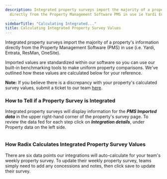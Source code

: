 ```yaml
---
description: Integrated property surveys import the majority of a propertys information
  directly from the Property Management Software PMS in use ie Yardi Entrata ResMan
  ...
sidebarTitle: "Calculating Integrated..."
title: Calculating Integrated Property Survey Values
---
```


Integrated property surveys import the majority of a property's information directly from the Property Management Software (PMS) in use (i.e. Yardi, Entrata, ResMan, OneSite).


Imported values are standardized within our software so you can use our built-in benchmarking tools to make uniform property comparisons. We've outlined how these values are calculated below for your reference. 



**Note:** If you believe there is a discrepancy with your property's calculated survey values, submit a ticket to our team [here](https://help.radix.com/hc/en-us/requests/new). 



### How to Tell if a Property Survey is Integrated


Integrated property surveys will display information for the ***PMS Imported data*** in the upper right-hand corner of the property's survey page. To review the data fed for each step click on ***Integration details***, under Property data on the left side. 


<Frame>
  <img src="/images/radix/2ccfc5ee3735807ac61f46c223cb2993605f90f0.png" alt="" />
</Frame>


### How Radix Calculates Integrated Property Survey Values


There are six data points our integrations will auto-calculate for your team's weekly property survey. To update their weekly property survey, teams simply need to add any concessions and notes, then click save to update their survey. 


<Steps>
  <Step title="**Occupancy Percentage (%):** [Click here](kb://article/zendesk:radix:19747721543565) to see how we calculate this metric.">
  </Step>
  <Step title="**Leased Percentage (%):** [Click here](kb://article/zendesk:radix:19989650203149) to see how we calculate this metric.">
  </Step>
  <Step title="**Apartments to Rent (ATR):** A property's *60-day availability* is calculated. [Click here](kb://article/zendesk:radix:20039849870349) to see how we calculate this metric.">
  </Step>
  <Step title="**Rents:** To maintain consistency in our platform, a property's rents are displayed by unit type and reflect pricing for 12-month lease terms. [Click here](kb://article/zendesk:radix:20044063920397) to see how rents are calculated.">
  </Step>
  <Step title="**Traffic per Week:** [Click here](kb://article/zendesk:radix:19998806997133) to see how we calculate this metric.">
  </Step>
  <Step title="**Leases per Week:** A property's *net leases* are calculated. [Click here](kb://article/zendesk:radix:20042408340493) to see how.">
  </Step>
</Steps>
